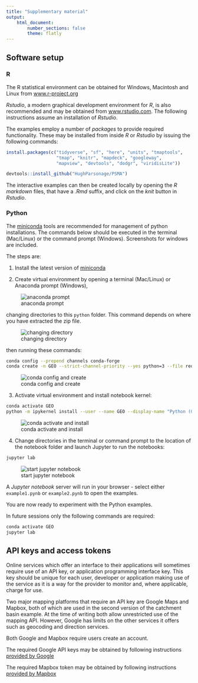 ```yaml
---
title: "Supplementary material"
output:
    html_document:
        number_sections: false
        theme: flatly
---
```


## Software setup

### R

The R statistical environment can be obtained for Windows, Macintosh
and Linux from
[www.r-project.org](http://cran.r-project.org/mirrors.html)

_Rstudio_, a modern graphical development environment for _R_,
is also recommended and may be obtained from
[www.rstudio.com](https://www.rstudio.com/products/rstudio/download/). The
following instructions assume an installation of _Rstudio_.

The examples employ a number of _packages_ to provide required
functionality. These may be installed from inside _R_ or _Rstudio_ by
issuing the following commands:

```r
install.packages(c("tidyverse", "sf", "here", "units", "tmaptools", 
                   "tmap", "knitr", "mapdeck", "googleway",
                   "mapview", "devtools", "dodgr", "viridisLite"))

devtools::install_github("HughParsonage/PSMA")

```

The interactive examples can then be created locally by opening the
_R markdown_ files, that have a _.Rmd_ suffix, and click on
the _knit_ button in _Rstudio_.

### Python

The [miniconda](https://docs.conda.io/en/latest/miniconda.html)
tools are recommended for management of python installations. The
commands below should be executed in the terminal (Mac/Linux) or the
command prompt (Windows). Screenshots for windows are included.

The steps are:

1. Install the latest version of [miniconda](https://docs.conda.io/en/latest/miniconda.html)

2. Create virtual environment by opening a terminal (Mac/Linux) or Anaconda prompt (Windows), 

![anaconda prompt](python/screenshots/01-open-cmd-prompt.png)

changing directories to this `python` folder. This command depends on where you have extracted the zip file. 

![changing directory](python/screenshots/02-change-directories.png)

then running these commands:
```bash
conda config --prepend channels conda-forge
conda create -n GEO --strict-channel-priority --yes python=3 --file requirements.txt
```

![conda config and create](python/screenshots/03-create-env.png)

3. Activate virtual environment and install notebook kernel:

```bash
conda activate GEO
python -m ipykernel install --user --name GEO --display-name "Python (GEO)"
```

![conda activate and install](python/screenshots/04-activate-env-install-kernelspec.png)


4. Change directories in the terminal or command prompt to the location of the
notebook folder and launch Jupyter to run the notebooks:
```bash
jupyter lab

```

![start jupyter notebook](python/screenshots/05-cd-notebooks-jupyter-lab.png)

A _Jupyter notebook_ server will run in your browser - select
either `example1.pynb` or `example2.pynb`
to open the examples.

You are now ready to experiment with the Python examples.

In future sessions only the following commands are required:

```bash
conda activate GEO
jupyter lab

```

## API keys and access tokens

Online services which offer an interface to their applications will
sometimes require use of an API key, or application programming
interface key. This key should be unique for each user, developer or
application making use of the service as it is a way for the provider to
monitor and, where applicable, charge for use.

Two major mapping platforms that require an API key are Google Maps
and Mapbox, both of which are used in the second version of the
catchment basin example. At the time of writing both allow
unrestricted use of the mapping API. However, Google has limits on the
other services it offers such as geocoding and direction services.

Both Google and Mapbox require users create an account.

The required Google API keys may be obtained by following instructions
[provided by Google](https://developers.google.com/maps/documentation/embed/get-api-key)

The required Mapbox token may be obtained by following instructions
[provided by Mapbox](https://www.mapbox.com/account/access-tokens)
